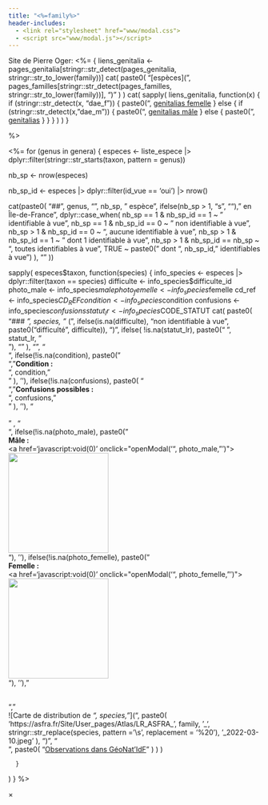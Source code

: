 ```yaml
---
title: "<%=family%>"
header-includes:
  - <link rel="stylesheet" href="www/modal.css">
  - <script src="www/modal.js"></script>
---
```


Site de Pierre Oger: <%=
{
  liens_genitalia <- pages_genitalia[stringr::str_detect(pages_genitalia, stringr::str_to_lower(family))]
  cat(
    paste0(
      "[espèces](",
      pages_familles[stringr::str_detect(pages_familles, stringr::str_to_lower(family))],
      ")"
      )
    )
  cat(
    sapply(
      liens_genitalia,
        function(x) {
          if (stringr::str_detect(x, "dae_f")) {
              paste0(", [genitalias femelle](", x, ")")
            } else {
              if (stringr::str_detect(x, "dae_m")) {
                paste0(", [genitalias mâle](", x, ")")
              } else {
                paste0(", [genitalias](", x, ")")
              }
            }
          }
        )
      )
}
  
%>

<%=
for (genus in genera) {
  especes <- liste_espece |> 
    dplyr::filter(stringr::str_starts(taxon, pattern = genus))

  nb_sp <- nrow(especes)
  
  nb_sp_id <- especes |> 
    dplyr::filter(id_vue == 'oui') |> 
    nrow()
    
  cat(paste0(
    "\n\n## ", genus, "\n\n",
    nb_sp, " espèce", ifelse(nb_sp > 1, "s", ""), " en Île-de-France", 
    dplyr::case_when(
      nb_sp == 1 & nb_sp_id == 1 ~ " identifiable à vue",
      nb_sp == 1 & nb_sp_id == 0 ~ " non identifiable à vue",
      nb_sp > 1 & nb_sp_id == 0 ~ ", aucune identifiable à vue",
      nb_sp > 1 & nb_sp_id == 1 ~ " dont 1 identifiable à vue",
      nb_sp > 1 & nb_sp_id == nb_sp ~ ", toutes identifiables à vue",
      TRUE ~ paste0(" dont ", nb_sp_id, " identifiables à vue")
    ),
    "\n\n"
  ))
  
  sapply(
      especes$taxon,
      function(species) {
      info_species <- especes |> 
        dplyr::filter(taxon == species)
      difficulte <- info_species$difficulte_id
      photo_male <- info_species$male
      photo_femelle <- info_species$femelle
      cd_ref <- info_species$CD_REF
      condition <- info_species$condition
      confusions <- info_species$confusions
      statut_lr <- info_species$CODE_STATUT
      cat(
        paste0(
          "\n\n### *", species, "* (", ifelse(is.na(difficulte), "non identifiable à vue", paste0("difficulté ", difficulte)), ") ", 
          ifelse(
            !is.na(statut_lr),
            paste0("<span class=", tolower(statut_lr), ">&nbsp;", statut_lr, "&nbsp;</span><br>"),
            ""
          ), 
          "\n\n",
        "<div class='flex-container'>",
        ifelse(!is.na(condition), 
          paste0(
            "<div class='condition-box'>",
            "<strong>Condition :</strong><br>", 
            condition, 
            "</div>"
          ), 
        ''),
                ifelse(!is.na(confusions), 
          paste0(
            "<div class='confusion-box'>",
            "<strong>Confusions possibles :</strong><br>", 
            confusions, 
            "</div>"
          ), 
        ''),
        "</div><br>" ,
        "<div class='flex-container'>",
        ifelse(!is.na(photo_male), paste0("<div><strong>Mâle :</strong><br><a href='javascript:void(0)' onclick=\"openModal('", photo_male, "')\"><img src='", photo_male, "' style='height: 200px; cursor: pointer;'></a></div>"), ''),
        ifelse(!is.na(photo_femelle), paste0("<div><strong>Femelle :</strong><br><a href='javascript:void(0)' onclick=\"openModal('", photo_femelle, "')\"><img src='", photo_femelle, "' style='height: 200px; cursor: pointer;'></a></div>"), ''),
        "</div><br>",
        "<br>![Carte de distribution de *", species, "*](", 
          paste0(
            'https://asfra.fr/Site/User_pages/Atlas/LR_ASFRA_', 
            family, '_', 
            stringr::str_replace(species, pattern = '\\s', replacement = '%20'),
            '_2022-03-10.jpeg'
            ),
            ")\n\n",
            "<br>",
            paste0(
              "<a href=", paste0('https://geonature.arb-idf.fr/atlas/espece/', cd_ref), " target='_blank'>Observations dans GéoNat'IdF</a>"
            )
          )
      )   

      }
  )
}
%>

<div id="myModal" class="modal">
  <span class="close" onclick="closeModal()">&times;</span>
  <img class="modal-content" id="modalImg">
</div>
